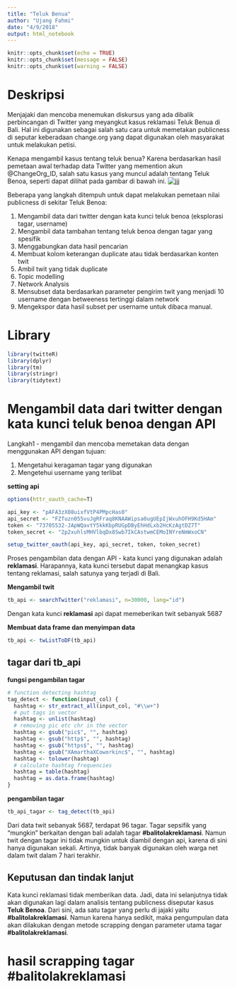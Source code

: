 ```yaml
---
title: "Teluk Benua"
author: "Ujang Fahmi"
date: "4/9/2018"
output: html_notebook
---
```


```r
knitr::opts_chunk$set(echo = TRUE)
knitr::opts_chunk$set(message = FALSE)
knitr::opts_chunk$set(warning = FALSE)
```

# Deskripsi
Menjajaki dan mencoba menemukan diskursus yang ada dibalik perbincangan di Twitter yang meyangkut kasus reklamasi Teluk Benua di Bali. Hal ini digunakan sebagai salah satu cara untuk memetakan publicness di seputar keberadaan change.org yang dapat digunakan oleh masyarakat untuk melakukan petisi. 

Kenapa mengambil kasus tentang teluk benua? Karena berdasarkan hasil pemetaan awal terhadap data Twitter yang memention akun @ChangeOrg_ID, salah satu kasus yang muncul adalah tentang Teluk Benoa, seperti dapat dilihat pada gambar di bawah ini. 
![jjj](/Volumes/mydata/RStudio/virtualCitizens/vc-proj3/hasil-tm to change.png)

Beberapa yang langkah ditempuh untuk dapat melakukan pemetaan nilai publicness di sekitar Teluk Benoa:

1. Mengambil data dari twitter dengan kata kunci teluk benoa (eksplorasi tagar, username)
2. Mengambil data tambahan tentang teluk benoa dengan tagar yang spesifik
3. Menggabungkan data hasil pencarian 
4. Membuat kolom keterangan duplicate atau tidak berdasarkan konten twit
5. Ambil twit yang tidak duplicate
6. Topic modelling
7. Network Analysis
8. Mensubset data berdasarkan parameter pengirim twit yang menjadi 10 username dengan betweeness tertinggi dalam network
9. Mengekspor data hasil subset per username untuk dibaca manual. 


# Library
```r
library(twitteR)
library(dplyr)
library(tm)
library(stringr)
library(tidytext)
```

# Mengambil data dari twitter dengan kata kunci teluk benoa dengan API
Langkah1 - mengambil dan mencoba memetakan data dengan menggunakan API dengan tujuan:

1. Mengetahui keragaman tagar yang digunakan
2. Mengetehui username yang terlibat

**setting api**
```r
options(httr_oauth_cache=T)

api_key <- "pAFA3zX08uixfVtP4PMpcHas0"
api_secret <- "FZfuzn055vuJgRFraq8KNAAWipsa0ugUEpIjWxuhOFH9Kd5HAm"
token <- "73705532-JApWQavtY5kkKbpRUGpDByEhHdLxb2HcKzAgtDZ7T"
token_secret <- "2p2xuhlsMHVlbqDx8Swb7IkCAstwmCEMoINYreNmWxoCN"

setup_twitter_oauth(api_key, api_secret, token, token_secret)
```

Proses pengambilan data dengan API - kata kunci yang digunakan adalah **reklamasi**. Harapannya, kata kunci tersebut dapat menangkap kasus tentang reklamasi, salah satunya yang terjadi di Bali. 

**Mengambil twit**
```r
tb_api <- searchTwitter("reklamasi", n=30000, lang="id")
```

Dengan kata kunci **reklamasi** api dapat memeberikan twit sebanyak 5687

**Membuat data frame dan menyimpan data**
```r
tb_api <- twListToDF(tb_api)
```

## tagar dari tb_api

**fungsi pengambilan tagar**
```r
# function detecting hashtag
tag_detect <- function(input_col) {
  hashtag <- str_extract_all(input_col, "#\\w+")
  # put tags in vector
  hashtag <- unlist(hashtag)
  # removing pic etc chr in the vector
  hashtag <- gsub("pic$", "", hashtag)
  hashtag <- gsub("http$", "", hashtag)
  hashtag <- gsub("https$", "", hashtag)
  hashtag <- gsub("XAmarthaXCoworkinc$", "", hashtag)
  hashtag <- tolower(hashtag)
  # calculate hashtag frequencies
  hashtag = table(hashtag)
  hashtag = as.data.frame(hashtag)
}
```

**pengambilan tagar**
```r
tb_api_tagar <- tag_detect(tb_api)
```

Dari data twit sebanyak 5687, terdapat 96 tagar. Tagar sepsifik yang "mungkin" berkaitan dengan bali adalah tagar **#balitolakreklamasi**. Namun twit dengan tagar ini tidak mungkin untuk diambil dengan api, karena di sini hanya digunakan sekali. Artinya, tidak banyak digunakan oleh warga net dalam twit dalam 7 hari terakhir. 

## Keputusan dan tindak lanjut
Kata kunci reklamasi tidak memberikan data. Jadi, data ini selanjutnya tidak akan digunakan lagi dalam analisis tentang publicness diseputar kasus **Teluk Benoa**. Dari sini, ada satu tagar yang perlu di jajaki yaitu **#balitolakreklamasi**. Namun karena hanya sedikit, maka pengumpulan data akan dilakukan dengan metode scrapping dengan parameter utama tagar **#balitolakreklamasi**. 

# hasil scrapping tagar #balitolakreklamasi


